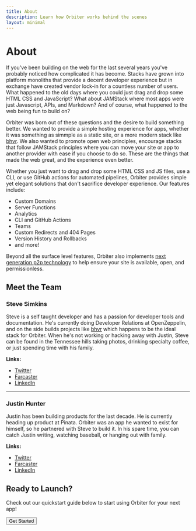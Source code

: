 ```yaml
---
title: About
description: Learn how Orbiter works behind the scenes
layout: minimal
---
```



# About

If you've been building on the web for the last several years you've probably noticed how complicated it has become. Stacks have grown into platform monoliths that provide a decent developer experience but in exchange have created vendor lock-in for a countless number of users. What happened to the old days where you could just drag and drop some HTML CSS and JavaScript? What about JAMStack where most apps were just Javascript, APIs, and Markdown? And of course, what happened to the web being fun to build on?

Orbiter was born out of these questions and the desire to build something better. We wanted to provide a simple hosting experience for apps, whether it was something as simmple as a static site, or a more modern stack like [bhvr](https://bhvr.dev). We also wanted to promote open web principles, encourage stacks that follow JAMStack principles where you can move your site or app to another provider with ease if you choose to do so. These are the things that made the web great, and the experience even better.

Whether you just want to drag and drop some HTML CSS and JS files, use a CLI, or use GitHub actions for automated pipelines, Orbiter provides simple yet elegant solutions that don't sacrifice developer experience. Our features include:

- Custom Domains
- Server Functions
- Analytics
- CLI and GitHub Actions
- Teams
- Custom Redirects and 404 Pages
- Version History and Rollbacks
- and more!

Beyond all the surface level features, Orbiter also implements [next generation p2p technology](https://orbiter.host/blog/how-we-use-blockchain-behind-the-scenes) to help ensure your site is available, open, and permissionless.

## Meet the Team

<Avatar src="/steve.jpeg" alt="steve" />

### Steve Simkins

Steve is a self taught developer and has a passion for developer tools and documentation. He's currently doing Developer Relations at OpenZeppelin, and on the side builds projects like [bhvr](https://bhvr.dev) which happens to be the ideal stack for Orbiter. When he's not working or hacking away with Justin, Steve can be found in the Tennessee hills taking photos, drinking specialty coffee, or just spending time with his family.

**Links:**
- [Twitter](https://x.com/stevedylandev)
- [Farcaster](https://farcaster.xyz/stevedylandev.eth)
- [LinkedIn](https://www.linkedin.com/in/steve-simkins/)

---

<Avatar src="/justin.jpeg" alt="justin" />

### Justin Hunter

Justin has been building products for the last decade. He is currently heading up product at Pinata. Orbiter was an app he wanted to exist for himself, so he partnered with Steve to build it. In his spare time, you can catch Justin writing, watching baseball, or hanging out with family.

**Links:**
- [Twitter](https://x.com/polluterofminds)
- [Farcaster](https://farcaster.xyz/polluterofminds)
- [LinkedIn](https://www.linkedin.com/in/justin-hunter-b30a1b80/)


## Ready to Launch?

Check out our quickstart guide below to start using Orbiter for your next app!

<Button variant="accent" href="/quickstart">Get Started</Button>
